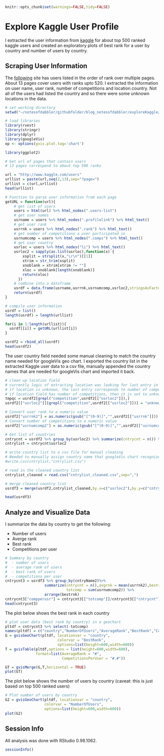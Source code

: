 
```r
knitr::opts_chunk$set(warnings=FALSE,tidy=FALSE)
```

# Explore Kaggle User Profile

I extracted the user information from [kaggle](http://www.kaggle.com) for about top 500 ranked kaggle users and created an exploratory plots of best rank for a user by country and number of users by country.

## Scraping User Information

The [following]("http://www.kaggle.com/users") site has users listed in the order of rank over multiple pages. About 13 pages cover users with ranks upto 520. I extracted the information on user name, user rank, number of competitions and location country. Not all of the users had listed the country and so there were some unknown locations in the data.

```r
# set working directory
setwd("~/notesofdabbler/githubfolder/blog_notesofdabbler/exploreKaggle/")

# load libraries
library(rvest)
library(stringr)
library(dplyr)
library(googleVis)
op <- options(gvis.plot.tag='chart')

library(ggplot2)

# Get url of pages that contain users
# 13 pages correspond to about top 500 ranks

url = "http://www.kaggle.com/users"
urllist = paste(url,seq(2,13),sep="?page=")
urllist = c(url,urllist)
head(urllist)

# Function to parse user information from each page
getURL = function(url){
    # get list of users
    users = html(url) %>% html_nodes(".users-list")
    # get user names
    usrname = users %>% html_nodes(".profilelink") %>% html_text()
    # get user rank
    usrrnk = users %>% html_nodes(".rank") %>% html_text()
    # get number of competitions a user participated in 
    usrnumcomp = users %>% html_nodes(".comps") %>% html_text()
    # get user country 
    usrloc = users %>% html_nodes("li") %>% html_text()
    usrloc2 = sapply(as.list(usrloc),function(x) {
        xsplit = strsplit(x,"\r\n")[[1]]
        xtrim = str_trim(xsplit)
        xnoblank = xtrim[xtrim != ""]
        xloc = xnoblank[length(xnoblank)]
        return(xloc)
      })
    # combine into a dataframe
    usrdf = data.frame(usrname,usrrnk,usrnumcomp,usrloc2,stringsAsFactors = FALSE)
    return(usrdf)
}

# compile user information 
usrdf = list()
length(usrdf) = length(urllist)

for(i in 1:length(urllist)){
  usrdf[[i]] = getURL(urllist[i])
}

usrdf2 = rbind_all(usrdf)
head(usrdf2)

```

The user country field needed some manual cleaning to match the country name needed for googleVis geo chart. I exported the country list in the extracted Kaggle user data to a csv file, manually appended the country names that are needed for googleVis chart and imported it back.

```r
# clean up location field 
# currently logic of extracting location was looking for last entry in a vector
# if location is unknown, the last entry corresponds to number of competitions
# if location field has number of competitions, then it is set to unknown
tmpqc = usrdf2[grepl("competition",usrdf2[["usrloc2"]]),]
usrdf2[["usrloc2"]][grepl("competition",usrdf2[["usrloc2"]])] = "unknown"

# Convert user rank to a numeric value
usrdf2["usrrnk2"] = as.numeric(gsub("[^(0-9)]","",usrdf2[["usrrnk"]]))
# Convert number of competitions to a numeric value
usrdf2["usrnumcomp2"] = as.numeric(gsub("[^(0-9)]","",usrdf2[["usrnumcomp"]]))

# Get list of countries
cntrycnt = usrdf2 %>% group_by(usrloc2) %>% summarize(cntrycnt = n()) %>% arrange(desc(cntrycnt))
cntrylist = cntrycnt$usrloc2

# write country list to a csv file for manual cleaning
# Needed to manually assign country name that googleVis chart recognizes
#write.csv(cntrylist,"cntrylist.csv")

# read in the cleaned country list
cntrylist_cleaned = read.csv("cntrylist_cleaned.csv",sep=",")

# merge cleaned country list
usrdf3 = merge(usrdf2,cntrylist_cleaned,by.x=c("usrloc2"),by.y=c("cntryName"))

head(usrdf3)
```

## Analyze and Visualize Data

I summarize the data by country to get the following:

* Number of users
* Averge rank
* Best rank
* Competitions per user

```r
# Summary by country
#  - number of users
#  - average rank of users
#  - best rank of users
#  - competitions per user
cntrycnt3 = usrdf3 %>% group_by(cntryName2)%>%
                  summarize(cntrycnt = n(),avgrnk = mean(usrrnk2),bestrnk = min(usrrnk2),
                            totcomp = sum(usrnumcomp2)) %>% 
                  arrange(bestrnk)
cntrycnt3["compperusr"] = cntrycnt3[["totcomp"]]/cntrycnt3[["cntrycnt"]]
head(cntrycnt3)
```

The plot below shows the best rank in each country

```r
# plot user data (best rank by country) in a geochart
pltdf = cntrycnt3 %>% select(-totcomp)
names(pltdf) = c("country","NumberOfUsers","AverageRank","BestRank","CompetitionsPerUser")
G = gvisGeoChart(pltdf, locationvar = "country",
                        colorvar = "BestRank",
                        options=list(height=600,width=600))
T = gvisTable(pltdf,options = list(height=600,width=600),
              format=list(AverageRank = "#",
                          CompetitionsPerUser = "#.#"))

GT = gvisMerge(G,T,horizontal = TRUE)
plot(GT)
```

The plot below shows the number of users by country (caveat: this is just based on top 500 ranked users)

```r
# Plot number of users by country
G2 = gvisGeoChart(pltdf, locationvar = "country",
                  colorvar = "NumberOfUsers",
                  options=list(height=600,width=600))
plot(G2)
```

## Session Info

All analysis was done with RStudio 0.98.1062. 

```r
sessionInfo()
```